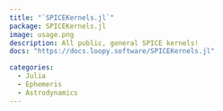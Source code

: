 ```yaml
---
title: "`SPICEKernels.jl`"
package: SPICEKernels.jl
image: usage.png
description: All public, general SPICE kernels!
docs: "https://docs.loopy.software/SPICEKernels.jl"

categories: 
  - Julia
  - Ephemeris
  - Astrodynamics
---
```


